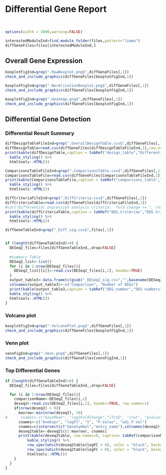 # Differential Gene Report

<br>

```r
options(width = 3000,warning=FALSE)

interestedModuleInd=find_module_folder(files,pattern="limma")
diffGeneFiles=files[interestedModuleInd,]

```

## Overall Gene Expression

```r
boxplotFigInd=grep(".RawBoxplot.png$",diffGeneFiles[,1])
check_and_include_graphics(diffGeneFiles[boxplotFigInd,1])
```

```r
boxplotFigInd=grep(".NormlizationBoxplot.png$",diffGeneFiles[,1])
check_and_include_graphics(diffGeneFiles[boxplotFigInd,1])
```

```r
boxplotFigInd=grep(".Heatmap.png$",diffGeneFiles[,1])
check_and_include_graphics(diffGeneFiles[boxplotFigInd,1])
```

## Differential Gene Detection

### Differential Result Summary

```r
diffDesignTableFileInd=grep(".OverallDesignTable.csv$",diffGeneFiles[,1])
diffDesignTable=read.csv(diffGeneFiles[diffDesignTableFileInd,1],row.names=1)
print(kable(diffDesignTable,caption = tabRef("design_table","Differential Detection Design Table")) %>%	
  kable_styling() %>%
  htmltools::HTML())
```

```r
ComparisonsTableFileInd=grep(".ComparisonsTable.csv$",diffGeneFiles[,1])
ComparisonsTableFile=read.csv(diffGeneFiles[ComparisonsTableFileInd,1],row.names=1)
print(kable(ComparisonsTableFile,caption = tabRef("comparisons_table","Differential Detection Comparisons"))%>%	
  kable_styling() %>%
  htmltools::HTML())
```


```r
diffCriteriaFileInd=grep(".DiffCriteria.csv$",diffGeneFiles[,1])
diffCriteriaTable=read.csv(diffGeneFiles[diffCriteriaFileInd,1])
#cat("Differential expression analysis criteria:  fold change >= ", rnaseqOptions["DE_fold_change", 1], " and FDR <= ", rnaseqOptions["DE_pvalue", 1], "\n\n")
print(kable(diffCriteriaTable,caption = tabRef("DEG_Criterias","DEG Criterias"))%>%	
  kable_styling() %>%
  htmltools::HTML())
```


```r

diffGeneTableInd=grep("_Diff_sig.csv$",files[,1])


if (length(diffGeneTableInd)>0) {
  DESeq2_files=files[diffGeneTableInd,,drop=FALSE]
  
  #summary Table
  DESeq2_list<-list()
  for (i in 1:nrow(DESeq2_files)){
    DESeq2_list[[i]]<-read.csv(DESeq2_files[i,1], header=TRUE)
  }
  output_table3<-data.frame(c(gsub("_DESeq2_sig.csv","",basename(DESeq2_files[,1]))), c(unlist(lapply(DESeq2_list, nrow))))
  colnames(output_table3)<-c("Comparison", "Number of DEGs")
  print(kable(output_table3,caption = tabRef("DEG_number","DEG numbers"))%>%	
  kable_styling() %>%
  htmltools::HTML())
}


```

### Volcano plot
```r
boxplotFigInd=grep(".VolcanoPlot.png$",diffGeneFiles[,1])
check_and_include_graphics(diffGeneFiles[boxplotFigInd,1])
```

### Venn plot

```r
vennFigInd=grep(".Venn.png$",diffGeneFiles[,1])
check_and_include_graphics(diffGeneFiles[vennFigInd,1])
```


### Top Differential Genes

```r

if (length(diffGeneTableInd)>0) {
  DESeq2_files=files[diffGeneTableInd,,drop=FALSE]

  for (i in 1:nrow(DESeq2_files)){
    comparisonName<-DESeq2_files[i,2]
    deseq2<-read.csv(DESeq2_files[i,1], header=TRUE, row.names=1)
    if(nrow(deseq2) > 0){
      maxrow<-min(nrow(deseq2), 10)
#      cnames<-c("baseMean", "log2FoldChange","lfcSE", "stat", "pvalue", "padj", "FoldChange")
      cnames<-c("AveExpr", "logFC", "t", "P.Value", "adj.P.Val")
      cnames=c(intersect(c("GeneSymbol","entry_name"),colnames(deseq2)),cnames)
      deseq2table<-deseq2[c(1:maxrow), cnames]
      print(kable(deseq2table, row.names=0, caption= tabRef(comparisonName, paste0(comparisonName, " top ", maxrow, " differential expressed genes")))%>% 
          kable_styling() %>%
          row_spec(which(deseq2table$logFC > 0), color = "black", background = "bisque") %>% 
          row_spec(which(deseq2table$logFC < 0), color = "black", background = "honeydew") %>%
          htmltools::HTML())
    }
  }
}


```

